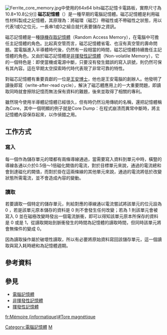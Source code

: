 {{unreferenced|time=2018-03-24T12:47:40+00:00}}
{{NoteTA|G1=IT}}

[[File:Ferrite_core_memory.jpg|thumb]]中使用的64x64 bits磁芯記憶卡電路板，實際尺寸為10.8×10.8公分]]
{{記憶體類型}}
'''磁芯記憶體'''（{{lang-en|Magnetic Core Memory}}）是一種早期的電腦記憶體。磁芯記憶體是利用磁性材料製成之記憶體，其原理為：將磁環（磁芯）帶磁性或不帶磁性之狀態，用以代表1或0之位元，一長串1或0之組合就代表要儲存之資訊。

磁芯記憶體是一種[[隨機存取記憶體|隨機存取記憶體]]（Random Access Memory），在電腦中可擔任主記憶體的角色。比起真空管而言，磁芯記憶體省電、也沒有真空管的壽命問題。當電腦進入半導體時代後，仍然有一段相當的時間，磁芯記憶體持續擔任主記憶體的角色。又由於磁芯記憶體是[[非揮發性記憶體|非揮發性記憶體]]（Non-volatile Memory），它的一個特色是：即使當機或電源中斷，只要沒有發生錯誤的寫入訊號，則仍然可保有其內容。這在早期太空探索時代時代表現了非常可靠的特性。

對磁芯記憶體有重要貢獻的一位是[[王安_(计算机科学家)|王安博士]]，他也是王安電腦的創辦人。他發明了讀後即寫（write-after-read cycle），解決了磁芯體應用上的一大重要問題，即讀取同時就會擦除記憶而無法保有資料的難題，後來並取得了相關的專利。

雖然現今使用半導體記憶體已經很久，但有時仍然沿用傳統的名稱，還把記憶體稱為Core，其中一個明顯的例子就是Core Dump：在程式崩溃而異常中斷時，將主記憶體內容保存起來，以作偵錯之用。

== 工作方式 ==

=== 寫入 ===
每一個作為儲存單元的環都有兩條導線通過，當需要寫入資料到單元中時，橫豎的導線各通以介於0.5倍～1倍磁化闕值的電流，對於目標單元來說，通過的電流總和會到達磁化的闕值，而對於掛在這兩條線的其他單元來說，通過的電流將低於改變狀態所需電流，並不會造成內容的變動。

=== 讀取 ===
若要讀取一個特定的儲存單元，則給對應的導線通以電流嘗試將該單元的位元設為 0 ，若是該單元原本儲存的資料是 0 則不會發生任何改變；若為 1 則該單元會被寫入 0 並在磁極改變時發出一個電流脈衝，即可以得知該單元原本所保存的資料是 0 或是 1，從讀取開始到脈衝發生的時間為記憶體的讀取時間，但同時該單元將會無條件的變成 0。

因為讀取操作屬於破壞性讀取，所以有必要將原始資料寫回該儲存單元，這一個讀取與寫入耗時總和為記憶體週期。

==參考資料==
{{reflist}}

==參見==
*[[電腦記憶體|電腦記憶體]]
*[[非揮發性記憶體|非揮發性記憶體]] 
*[[揮發性記憶體|揮發性記憶體]] 
{{Authority control}}
[[Category:電腦記憶體|Category:電腦記憶體]]
[[Category:存儲媒體|M]]

[[fr:Mémoire_(informatique)#Tore_magnétique|fr:Mémoire (informatique)#Tore magnétique]]